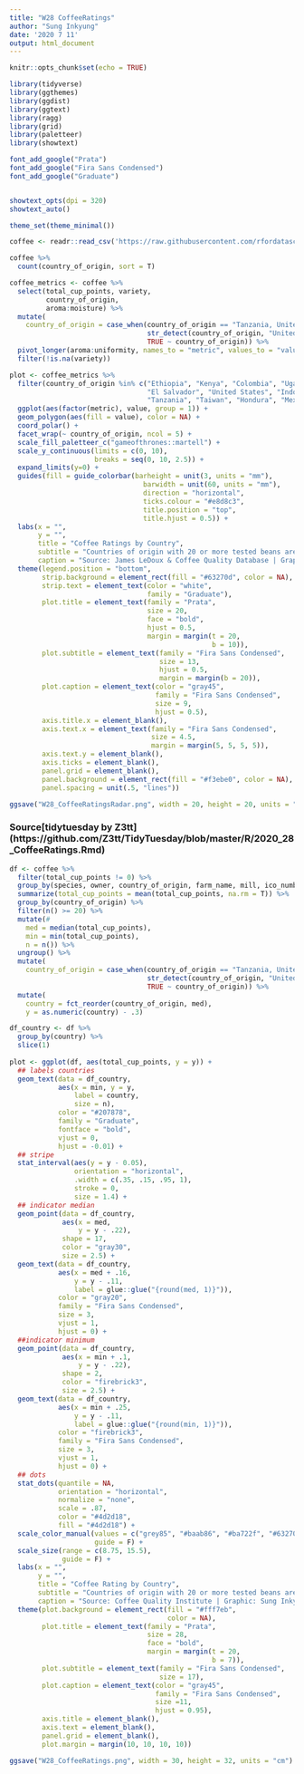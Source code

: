 ```yaml
---
title: "W28 CoffeeRatings"
author: "Sung Inkyung"
date: '2020 7 11'
output: html_document
---
```


```r
knitr::opts_chunk$set(echo = TRUE)
```

```r
library(tidyverse)
library(ggthemes)
library(ggdist)
library(ggtext)
library(ragg)
library(grid)
library(paletteer)
library(showtext)

font_add_google("Prata")
font_add_google("Fira Sans Condensed")
font_add_google("Graduate")


showtext_opts(dpi = 320)
showtext_auto()

theme_set(theme_minimal())
```


```r
coffee <- readr::read_csv('https://raw.githubusercontent.com/rfordatascience/tidytuesday/master/data/2020/2020-07-07/coffee_ratings.csv')

coffee %>% 
  count(country_of_origin, sort = T)
```

```r
coffee_metrics <- coffee %>%
  select(total_cup_points, variety,
         country_of_origin,
         aroma:moisture) %>%
  mutate(
    country_of_origin = case_when(country_of_origin == "Tanzania, United Republic Of" ~ "Tanzania",
                                  str_detect(country_of_origin, "United States") ~ "United States",
                                  TRUE ~ country_of_origin)) %>% 
  pivot_longer(aroma:uniformity, names_to = "metric", values_to = "value") %>% 
  filter(!is.na(variety))
```


```r
plot <- coffee_metrics %>% 
  filter(country_of_origin %in% c("Ethiopia", "Kenya", "Colombia", "Uganda", "Costa Rica", 
                                  "El Salvador", "United States", "Indonesia", "Guatemala", "Brazil", 
                                  "Tanzania", "Taiwan", "Hondura", "Mexico", "Nicaragua", "Vietnam")) %>% 
  ggplot(aes(factor(metric), value, group = 1)) + 
  geom_polygon(aes(fill = value), color = NA) +
  coord_polar() + 
  facet_wrap(~ country_of_origin, ncol = 5) +
  scale_fill_paletteer_c("gameofthrones::martell") +
  scale_y_continuous(limits = c(0, 10),
                     breaks = seq(0, 10, 2.5)) +
  expand_limits(y=0) +
  guides(fill = guide_colorbar(barheight = unit(3, units = "mm"),  
                                 barwidth = unit(60, units = "mm"),
                                 direction = "horizontal",
                                 ticks.colour = "#e8d8c3",
                                 title.position = "top",
                                 title.hjust = 0.5)) +
  labs(x = "",
       y = "",
       title = "Coffee Ratings by Country",
       subtitle = "Countries of origin with 20 or more tested beans are shown.\nThe coffee bean from Guatemala got the lowest rating(59.8).\nCoffee beans with minimum rating above 80 are from Ethiopia,\nUganda and Tanzania. The best coffee bean is from Ethiopia,\nthe only bean above median 85 with minimum rating 80.3",
       caption = "Source: James LeDoux & Coffee Quality Database | Graphic: Sung Inkyung") +
  theme(legend.position = "bottom",
        strip.background = element_rect(fill = "#63270d", color = NA),
        strip.text = element_text(color = "white",
                                  family = "Graduate"),
        plot.title = element_text(family = "Prata",
                                  size = 20,
                                  face = "bold",
                                  hjust = 0.5,
                                  margin = margin(t = 20,
                                                  b = 10)),
        plot.subtitle = element_text(family = "Fira Sans Condensed",
                                     size = 13,
                                     hjust = 0.5,
                                     margin = margin(b = 20)),
        plot.caption = element_text(color = "gray45",
                                    family = "Fira Sans Condensed",
                                    size = 9,
                                    hjust = 0.5),
        axis.title.x = element_blank(),
        axis.text.x = element_text(family = "Fira Sans Condensed",
                                   size = 4.5,
                                   margin = margin(5, 5, 5, 5)),
        axis.text.y = element_blank(),
        axis.ticks = element_blank(),
        panel.grid = element_blank(),
        panel.background = element_rect(fill = "#f3ebe0", color = NA),
        panel.spacing = unit(.5, "lines"))

ggsave("W28_CoffeeRatingsRadar.png", width = 20, height = 20, units = "cm")
```

### Source[tidytuesday by Z3tt] (https://github.com/Z3tt/TidyTuesday/blob/master/R/2020_28_CoffeeRatings.Rmd)
```r
df <- coffee %>% 
  filter(total_cup_points != 0) %>% 
  group_by(species, owner, country_of_origin, farm_name, mill, ico_number, harvest_year, grading_date) %>% 
  summarize(total_cup_points = mean(total_cup_points, na.rm = T)) %>% 
  group_by(country_of_origin) %>%
  filter(n() >= 20) %>%
  mutate(#
    med = median(total_cup_points),
    min = min(total_cup_points),
    n = n()) %>% 
  ungroup() %>% 
  mutate(
    country_of_origin = case_when(country_of_origin == "Tanzania, United Republic Of" ~ "Tanzania",
                                  str_detect(country_of_origin, "United States") ~ "United States",
                                  TRUE ~ country_of_origin)) %>% 
  mutate(
    country = fct_reorder(country_of_origin, med),
    y = as.numeric(country) - .3)

df_country <- df %>% 
  group_by(country) %>% 
  slice(1)
  
plot <- ggplot(df, aes(total_cup_points, y = y)) +
  ## labels countries
  geom_text(data = df_country, 
            aes(x = min, y = y,
                label = country, 
                size = n),
            color = "#207878",
            family = "Graduate",
            fontface = "bold",
            vjust = 0, 
            hjust = -0.01) +
  ## stripe
  stat_interval(aes(y = y - 0.05),
                orientation = "horizontal",
                .width = c(.35, .15, .95, 1),
                stroke = 0,
                size = 1.4) +
  ## indicator median
  geom_point(data = df_country,
             aes(x = med, 
                 y = y - .22),
             shape = 17,
             color = "gray30",
             size = 2.5) +
  geom_text(data = df_country,
            aes(x = med + .16,
                y = y - .11,
                label = glue::glue("{round(med, 1)}")),
            color = "gray20",
            family = "Fira Sans Condensed",
            size = 3, 
            vjust = 1, 
            hjust = 0) +
  ##indicator minimum
  geom_point(data = df_country,
             aes(x = min + .1,
                 y = y - .22),
             shape = 2,
             color = "firebrick3",
             size = 2.5) +
  geom_text(data = df_country,
            aes(x = min + .25,
                y = y - .11,
                label = glue::glue("{round(min, 1)}")),
            color = "firebrick3",
            family = "Fira Sans Condensed",
            size = 3,
            vjust = 1, 
            hjust = 0) +
  ## dots
  stat_dots(quantile = NA,
            orientation = "horizontal",
            normalize = "none",
            scale = .87,
            color = "#4d2d18",
            fill = "#4d2d18") +
  scale_color_manual(values = c("grey85", "#baab86", "#ba722f", "#63270d"),
                     guide = F) +
  scale_size(range = c(8.75, 15.5),
             guide = F) +
  labs(x = "",
       y = "",
       title = "Coffee Rating by Country",
       subtitle = "Countries of origin with 20 or more tested beans are shown. The red triangle marks the minimum rating,\nthe solid black triangle indicates meidan scale.",
       caption = "Source: Coffee Quality Institute | Graphic: Sung Inkyung") +
  theme(plot.background = element_rect(fill = "#fff7eb", 
                                       color = NA),
        plot.title = element_text(family = "Prata",
                                  size = 28,
                                  face = "bold",
                                  margin = margin(t = 20,
                                                  b = 7)),
        plot.subtitle = element_text(family = "Fira Sans Condensed",
                                     size = 17),
        plot.caption = element_text(color = "gray45",
                                    family = "Fira Sans Condensed",
                                    size =11,
                                    hjust = 0.95),
        axis.title = element_blank(),
        axis.text = element_blank(),
        panel.grid = element_blank(),
        plot.margin = margin(10, 10, 10, 10))

ggsave("W28_CoffeeRatings.png", width = 30, height = 32, units = "cm")
```

